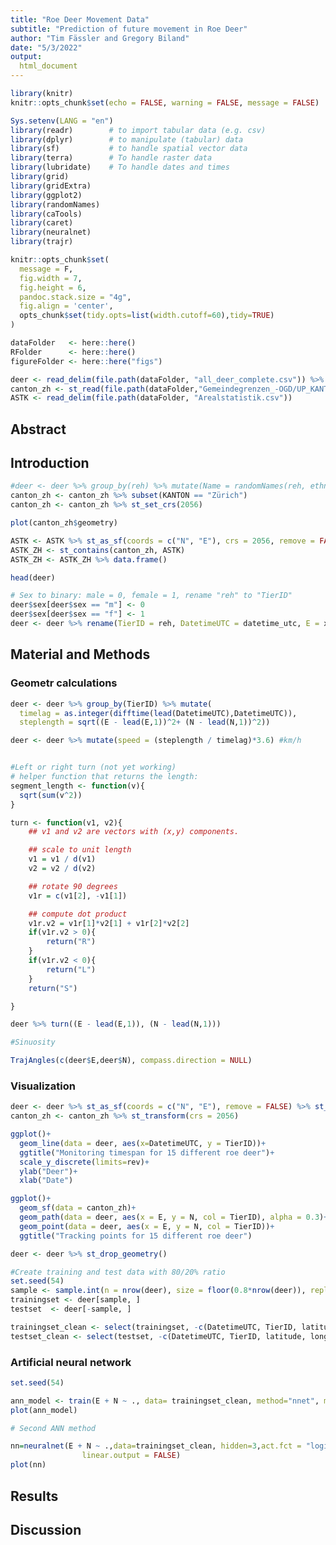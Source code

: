 ```yaml
---
title: "Roe Deer Movement Data"
subtitle: "Prediction of future movement in Roe Deer"
author: "Tim Fässler and Gregory Biland"
date: "5/3/2022"
output:
  html_document
---
```


```r
library(knitr)
knitr::opts_chunk$set(echo = FALSE, warning = FALSE, message = FALSE)
```

```r
Sys.setenv(LANG = "en")
library(readr)        # to import tabular data (e.g. csv)
library(dplyr)        # to manipulate (tabular) data
library(sf)           # to handle spatial vector data
library(terra)        # To handle raster data
library(lubridate)    # To handle dates and times
library(grid)
library(gridExtra)
library(ggplot2)
library(randomNames)
library(caTools)
library(caret)
library(neuralnet)
library(trajr)

knitr::opts_chunk$set(
  message = F,
  fig.width = 7,
  fig.height = 6,
  pandoc.stack.size = "4g",
  fig.align = 'center',
  opts_chunk$set(tidy.opts=list(width.cutoff=60),tidy=TRUE)
)

dataFolder   <- here::here()   
RFolder      <- here::here()         
figureFolder <- here::here("figs") 
```

```r
deer <- read_delim(file.path(dataFolder, "all_deer_complete.csv")) %>% data.frame()
canton_zh <- st_read(file.path(dataFolder,"Gemeindegrenzen_-OGD/UP_KANTON_F.shp"))
ASTK <- read_delim(file.path(dataFolder, "Arealstatistik.csv"))
```
## Abstract

## Introduction

```r
#deer <- deer %>% group_by(reh) %>% mutate(Name = randomNames(reh, ethnicity = 4)) #Give deer names
canton_zh <- canton_zh %>% subset(KANTON == "Zürich")
canton_zh <- canton_zh %>% st_set_crs(2056)

plot(canton_zh$geometry)

ASTK <- ASTK %>% st_as_sf(coords = c("N", "E"), crs = 2056, remove = FALSE) %>% st_transform(crs = 2056)
ASTK_ZH <- st_contains(canton_zh, ASTK)
ASTK_ZH <- ASTK_ZH %>% data.frame()

head(deer)

# Sex to binary: male = 0, female = 1, rename "reh" to "TierID"
deer$sex[deer$sex == "m"] <- 0
deer$sex[deer$sex == "f"] <- 1
deer <- deer %>% rename(TierID = reh, DatetimeUTC = datetime_utc, E = x, N = y)

```

## Material and Methods

### Geometr calculations

```r
deer <- deer %>% group_by(TierID) %>% mutate(
  timelag = as.integer(difftime(lead(DatetimeUTC),DatetimeUTC)),
  steplength = sqrt((E - lead(E,1))^2+ (N - lead(N,1))^2))

deer <- deer %>% mutate(speed = (steplength / timelag)*3.6) #km/h


#Left or right turn (not yet working)
# helper function that returns the length:
segment_length <- function(v){
  sqrt(sum(v^2))
}

turn <- function(v1, v2){
    ## v1 and v2 are vectors with (x,y) components.

    ## scale to unit length
    v1 = v1 / d(v1)
    v2 = v2 / d(v2)

    ## rotate 90 degrees
    v1r = c(v1[2], -v1[1])

    ## compute dot product
    v1r.v2 = v1r[1]*v2[1] + v1r[2]*v2[2]
    if(v1r.v2 > 0){
        return("R")
    }
    if(v1r.v2 < 0){
        return("L")
    }
    return("S")

}

deer %>% turn((E - lead(E,1)), (N - lead(N,1)))

#Sinuosity

TrajAngles(c(deer$E,deer$N), compass.direction = NULL)
```


### Visualization

```r
deer <- deer %>% st_as_sf(coords = c("N", "E"), remove = FALSE) %>% st_set_crs(2056)
canton_zh <- canton_zh %>% st_transform(crs = 2056)

ggplot()+
  geom_line(data = deer, aes(x=DatetimeUTC, y = TierID))+
  ggtitle("Monitoring timespan for 15 different roe deer")+
  scale_y_discrete(limits=rev)+
  ylab("Deer")+
  xlab("Date")

ggplot()+
  geom_sf(data = canton_zh)+
  geom_path(data = deer, aes(x = E, y = N, col = TierID), alpha = 0.3)+
  geom_point(data = deer, aes(x = E, y = N, col = TierID))+
  ggtitle("Tracking points for 15 different roe deer")

deer <- deer %>% st_drop_geometry()

```

```r

#Create training and test data with 80/20% ratio
set.seed(54)
sample <- sample.int(n = nrow(deer), size = floor(0.8*nrow(deer)), replace = F)
trainingset <- deer[sample, ]
testset  <- deer[-sample, ]

trainingset_clean <- select(trainingset, -c(DatetimeUTC, TierID, latitude, longitude)) %>% na.omit()
testset_clean <- select(testset, -c(DatetimeUTC, TierID, latitude, longitude)) %>% na.omit()
```

### Artificial neural network 
```r
set.seed(54)

ann_model <- train(E + N ~ ., data= trainingset_clean, method="nnet", maxit = 1, trace=FALSE, MaxNWts=2600)
plot(ann_model)

# Second ANN method

nn=neuralnet(E + N ~ .,data=trainingset_clean, hidden=3,act.fct = "logistic", 
                linear.output = FALSE)
plot(nn)


```



## Results


## Discussion
